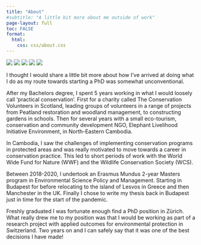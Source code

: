 ```yaml
---
title: "About"
#subtitle: "A little bit more about me outside of work"
page-layout: full
toc: FALSE
format:
  html:
    css: css/about.css
---
```


<div id="fading-image" class="resizable-fading-image">
<img src="media/portrait1.jpg"/> <img src="media/portrait5.jpg"/> <img src="media/portrait3.jpg"/> <img src="media/portrait4.jpg"/> <img src="media/portrait2.jpg"/>
</div>

I thought I would share a little bit more about how I've arrived at doing what I do as my route towards starting a PhD was somewhat unconventional.

After my Bachelors degree, I spent 5 years working in what I would loosely call 'practical conservation'. First for a charity called The Conservation Volunteers in Scotland, leading groups of volunteers in a range of projects from Peatland restoration and woodland management, to constructing gardens in schools. Then for several years with a small eco-tourism, conservation and community development NGO, Elephant Livelihood Initiative Environment, in North-Eastern Cambodia.

In Cambodia, I saw the challenges of implementing conservation programs in protected areas and was really motivated to move towards a career in conservation practice. This led to short periods of work with the World Wide Fund for Nature (WWF) and the Wildlife Conservation Society (WCS).

Between 2018-2020, I undertook an Erasmus Mundus 2-year Masters program in Environmental Science Policy and Management. Starting in Budapest for before relocating to the island of Lesvos in Greece and then Manchester in the UK. Finally I chose to write my thesis back in Budapest just in time for the start of the pandemic.

Freshly graduated I was fortunate enough find a PhD position in Zürich. What really drew me to my position was that I would be working as part of a research project with applied outcomes for environmental protection in Switzerland. Two years on and I can safely say that it was one of the best decisions I have made!
